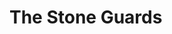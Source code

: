 # The Stone Guards

<VideoEmbed url="https://www.youtube.com/embed/G2LUbK7Zd_w" />

<Phase title="Phase 1 - Guardians Awaken">
    <Mechanic
        name="Jasper Chains"
        description="Run away from your chain partner to break the link and avoid massive damage."
        image="/images/mogushan/stone-guards/chains.png"
    />
</Phase>

<Phase title="Phase 2 – Overload">
  <Mechanic
    name="Amethyst Pool"
    description="Avoid standing in purple pools left on the ground."
  />
</Phase>

